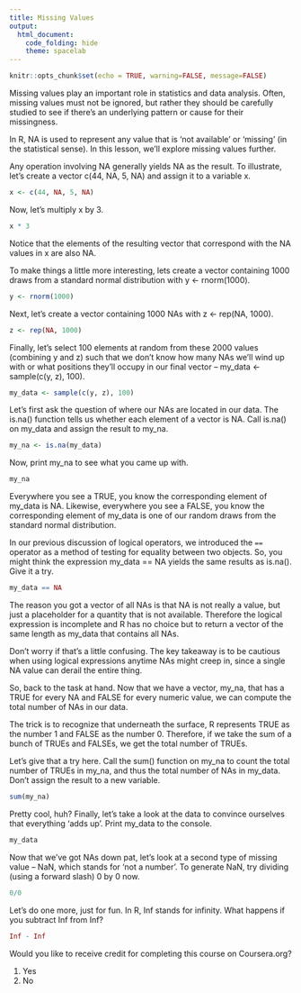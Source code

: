 ---
title: Missing Values
output:
  html_document:
    code_folding: hide
    theme: spacelab
---

```{r setup, include=FALSE}
knitr::opts_chunk$set(echo = TRUE, warning=FALSE, message=FALSE)


```

Missing values play an important role in statistics and data analysis. Often, missing values must not be ignored, but rather they should be carefully studied to see if there's an underlying pattern or cause for their missingness. 

In R, NA is used to represent any value that is 'not available' or 'missing' (in the statistical sense). In this lesson, we'll explore missing values further. 

Any operation involving NA generally yields NA as the result. To illustrate, let's create a vector c(44, NA, 5, NA) and assign it to a variable x.

```{r, strip.white = TRUE}
x <- c(44, NA, 5, NA)
``` 

Now, let's multiply x by 3.

```{r, strip.white = TRUE}
x * 3
``` 

Notice that the elements of the resulting vector that correspond with the NA values in x are also NA. 

To make things a little more interesting, lets create a vector containing 1000 draws from a standard normal distribution with y <- rnorm(1000).

```{r, strip.white = TRUE}
y <- rnorm(1000)
``` 

Next, let's create a vector containing 1000 NAs with z <- rep(NA, 1000).

```{r, strip.white = TRUE}
z <- rep(NA, 1000)
``` 

Finally, let's select 100 elements at random from these 2000 values (combining y and z) such that we don't know how many NAs we'll wind up with or what positions they'll occupy in our final vector -- my_data <- sample(c(y, z), 100).

```{r, strip.white = TRUE}
my_data <- sample(c(y, z), 100)
``` 

Let's first ask the question of where our NAs are located in our data. The is.na() function tells us whether each element of a vector is NA. Call is.na() on my_data and assign the result to my_na.

```{r, strip.white = TRUE}
my_na <- is.na(my_data)
``` 

Now, print my_na to see what you came up with.

```{r, strip.white = TRUE}
my_na
``` 

Everywhere you see a TRUE, you know the corresponding element of my_data is NA. Likewise, everywhere you see a FALSE, you know the corresponding element of my_data is one of our random draws from the standard normal distribution. 

In our previous discussion of logical operators, we introduced the `==` operator as a method of testing for equality between two objects. So, you might think the expression my_data == NA yields the same results as is.na(). Give it a try.

```{r, strip.white = TRUE}
my_data == NA
``` 

The reason you got a vector of all NAs is that NA is not really a value, but just a placeholder for a quantity that is not available. Therefore the logical expression is incomplete and R has no choice but to return a vector of the same length as my_data that contains all NAs. 

Don't worry if that's a little confusing. The key takeaway is to be cautious when using logical expressions anytime NAs might creep in, since a single NA value can derail the entire thing. 

So, back to the task at hand. Now that we have a vector, my_na, that has a TRUE for every NA and FALSE for every numeric value, we can compute the total number of NAs in our data. 

The trick is to recognize that underneath the surface, R represents TRUE as the number 1 and FALSE as the number 0. Therefore, if we take the sum of a bunch of TRUEs and FALSEs, we get the total number of TRUEs. 

Let's give that a try here. Call the sum() function on my_na to count the total number of TRUEs in my_na, and thus the total number of NAs in my_data. Don't assign the result to a new variable.

```{r, strip.white = TRUE}
sum(my_na)
``` 

Pretty cool, huh? Finally, let's take a look at the data to convince ourselves that everything 'adds up'. Print my_data to the console.

```{r, strip.white = TRUE}
my_data
``` 

Now that we've got NAs down pat, let's look at a second type of missing value -- NaN, which stands for 'not a number'. To generate NaN, try dividing (using a forward slash) 0 by 0 now.

```{r, strip.white = TRUE}
0/0
``` 

Let's do one more, just for fun. In R, Inf stands for infinity. What happens if you subtract Inf from Inf?

```{r, strip.white = TRUE}
Inf - Inf
``` 

Would you like to receive credit for completing this course on Coursera.org?

1. Yes
2. No

 

